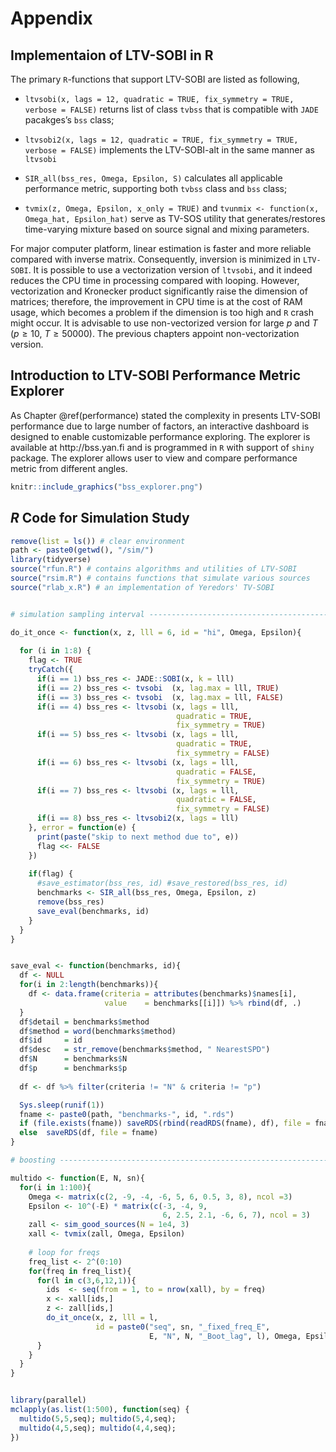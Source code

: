 # Appendix {-}

## Implementaion of LTV-SOBI in R {#implementation}

The primary `R`-functions that support LTV-SOBI are listed as following,

- `ltvsobi(x, lags = 12, quadratic = TRUE, fix_symmetry = TRUE, verbose = FALSE)` returns list of class `tvbss` that is compatible with `JADE` pacakges's `bss` class;

- `ltvsobi2(x, lags = 12, quadratic = TRUE, fix_symmetry = TRUE, verbose = FALSE)` implements the LTV-SOBI-alt in the same manner as `ltvsobi`

- `SIR_all(bss_res, Omega, Epsilon, S)` calculates all applicable performance metric, supporting both `tvbss` class and `bss` class;

- `tvmix(z, Omega, Epsilon, x_only = TRUE)` and `tvunmix <- function(x, Omega_hat, Epsilon_hat)` serve as TV-SOS utility that generates/restores time-varying mixture based on source signal and mixing parameters.

For major computer platform, linear estimation is faster and more reliable compared with inverse matrix. Consequently, inversion is minimized in `LTV-SOBI`. It is possible to use a vectorization version of `ltvsobi`, and it indeed reduces the CPU time in processing compared with looping. However, vectorization and Kronecker product significantly raise the dimension of matrices; therefore, the improvement in CPU time is at the cost of RAM usage, which becomes a problem if the dimension is too high and `R` crash might occur. It is advisable to use non-vectorized version for large $p$ and $T$ ($p \geq 10,\ T \geq 50000$). The previous chapters appoint non-vectorization version.

## Introduction to LTV-SOBI Performance Metric Explorer {#explorer}

As Chapter \@ref(performance) stated the complexity in presents LTV-SOBI performance due to large number of factors, an interactive dashboard is designed to enable customizable performance exploring. The explorer is available at http://bss.yan.fi and is programmed in `R` with support of `shiny` package. The explorer allows user to view and compare performance metric from different angles.

```r
knitr::include_graphics("bss_explorer.png")
```

## _R_ Code for Simulation Study {#simcode}

```r
remove(list = ls()) # clear environment
path <- paste0(getwd(), "/sim/")
library(tidyverse)
source("rfun.R") # contains algorithms and utilities of LTV-SOBI
source("rsim.R") # contains functions that simulate various sources
source("rlab_x.R") # an implementation of Yeredors' TV-SOBI


# simulation sampling interval --------------------------------------------

do_it_once <- function(x, z, lll = 6, id = "hi", Omega, Epsilon){
  
  for (i in 1:8) {
    flag <- TRUE
    tryCatch({
      if(i == 1) bss_res <- JADE::SOBI(x, k = lll)
      if(i == 2) bss_res <- tvsobi  (x, lag.max = lll, TRUE)
      if(i == 3) bss_res <- tvsobi  (x, lag.max = lll, FALSE)
      if(i == 4) bss_res <- ltvsobi (x, lags = lll, 
                                     quadratic = TRUE,  
                                     fix_symmetry = TRUE)
      if(i == 5) bss_res <- ltvsobi (x, lags = lll, 
                                     quadratic = TRUE,  
                                     fix_symmetry = FALSE)
      if(i == 6) bss_res <- ltvsobi (x, lags = lll, 
                                     quadratic = FALSE, 
                                     fix_symmetry = TRUE)
      if(i == 7) bss_res <- ltvsobi (x, lags = lll, 
                                     quadratic = FALSE, 
                                     fix_symmetry = FALSE)
      if(i == 8) bss_res <- ltvsobi2(x, lags = lll)
    }, error = function(e) {
      print(paste("skip to next method due to", e))
      flag <<- FALSE
    })
    
    if(flag) {
      #save_estimator(bss_res, id) #save_restored(bss_res, id)
      benchmarks <- SIR_all(bss_res, Omega, Epsilon, z)
      remove(bss_res)
      save_eval(benchmarks, id)
    }
  }  
}


save_eval <- function(benchmarks, id){
  df <- NULL
  for(i in 2:length(benchmarks)){
    df <- data.frame(criteria = attributes(benchmarks)$names[i],
                     value    = benchmarks[[i]]) %>% rbind(df, .)
  }
  df$detail = benchmarks$method
  df$method = word(benchmarks$method)
  df$id     = id
  df$desc   = str_remove(benchmarks$method, " NearestSPD")
  df$N      = benchmarks$N
  df$p      = benchmarks$p
  
  df <- df %>% filter(criteria != "N" & criteria != "p")

  Sys.sleep(runif(1))
  fname <- paste0(path, "benchmarks-", id, ".rds")
  if (file.exists(fname)) saveRDS(rbind(readRDS(fname), df), file = fname)
  else  saveRDS(df, file = fname)
}

# boosting ----------------------------------------------------------------

multido <- function(E, N, sn){
  for(i in 1:100){
    Omega <- matrix(c(2, -9, -4, -6, 5, 6, 0.5, 3, 8), ncol =3)
    Epsilon <- 10^(-E) * matrix(c(-3, -4, 9, 
                                  6, 2.5, 2.1, -6, 6, 7), ncol = 3)
    zall <- sim_good_sources(N = 1e4, 3)
    xall <- tvmix(zall, Omega, Epsilon)
    
    # loop for freqs
    freq_list <- 2^(0:10)
    for(freq in freq_list){
      for(l in c(3,6,12,1)){
        ids  <- seq(from = 1, to = nrow(xall), by = freq)
        x <- xall[ids,]
        z <- zall[ids,]
        do_it_once(x, z, lll = l, 
                   id = paste0("seq", sn, "_fixed_freq_E", 
                               E, "N", N, "_Boot_lag", l), Omega, Epsilon)
      }
    }
  }
}


library(parallel)
mclapply(as.list(1:500), function(seq) {
  multido(5,5,seq); multido(5,4,seq);
  multido(4,5,seq); multido(4,4,seq);
})


```